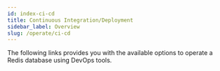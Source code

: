 ```yaml
---
id: index-ci-cd
title: Continuous Integration/Deployment
sidebar_label: Overview
slug: /operate/ci-cd
---
```





The following links provides you with the available options to operate a Redis database using DevOps tools.

<div class="row">
    <div class="col">
        <RedisCard
            title="How to Deploy a Redis Enterprise Database from a Jenkins Pipeline"
            description="Learn how to deploy Redis Enterprise Database from a Jenkins Pipeline"
            page="/operate/ci-cd/jenkins"
            />
     </div>

  </div>


